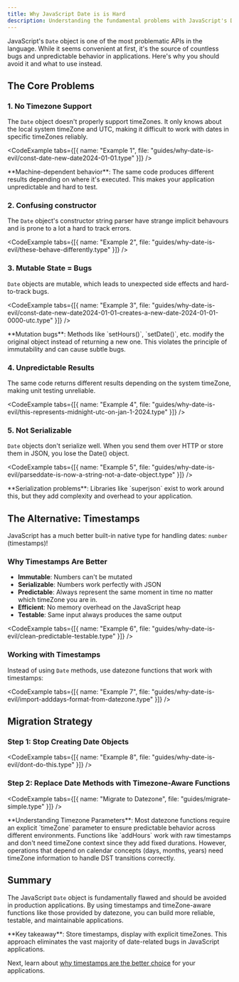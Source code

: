 ```yaml
---
title: Why JavaScript Date is is Hard
description: Understanding the fundamental problems with JavaScript's Date object and why you should avoid it
---
```




JavaScript's `Date` object is one of the most problematic APIs in the language. While it seems convenient at first, it's the source of countless bugs and unpredictable behavior in applications. Here's why you should avoid it and what to use instead.

## The Core Problems

### 1. No Timezone Support

The `Date` object doesn't properly support timeZones. It only knows about the local system timeZone and UTC, making it difficult to work with dates in specific timeZones reliably.

<CodeExample tabs={[{ name: "Example 1", file: "guides/why-date-is-evil/const-date-new-date2024-01-01.type" }]} />

<Callout type="warning">
**Machine-dependent behavior**: The same code produces different results depending on where it's executed. This makes your application unpredictable and hard to test.
</Callout>

### 2. Confusing constructor

The `Date` object's constructor string parser have strange implicit behavours and is prone to a lot a hard to track errors.

<CodeExample tabs={[{ name: "Example 2", file: "guides/why-date-is-evil/these-behave-differently.type" }]} />

### 3. Mutable State = Bugs

`Date` objects are mutable, which leads to unexpected side effects and hard-to-track bugs.

<CodeExample tabs={[{ name: "Example 3", file: "guides/why-date-is-evil/const-date-new-date2024-01-01-creates-a-new-date-2024-01-01-0000-utc.type" }]} />

<Callout type="danger">
**Mutation bugs**: Methods like `setHours()`, `setDate()`, etc. modify the original object instead of returning a new one. This violates the principle of immutability and can cause subtle bugs.
</Callout>

### 4. Unpredictable Results

The same code returns different results depending on the system timeZone, making unit testing unreliable.

<CodeExample tabs={[{ name: "Example 4", file: "guides/why-date-is-evil/this-represents-midnight-utc-on-jan-1-2024.type" }]} />

### 5. Not Serializable

`Date` objects don't serialize well. When you send them over HTTP or store them in JSON, you lose the Date() object.

<CodeExample tabs={[{ name: "Example 5", file: "guides/why-date-is-evil/parseddate-is-now-a-string-not-a-date-object.type" }]} />

<Callout type="info">
**Serialization problems**: Libraries like `superjson` exist to work around this, but they add complexity and overhead to your application.
</Callout>

## The Alternative: Timestamps

JavaScript has a much better built-in native type for handling dates: `number` (timestamps)!

### Why Timestamps Are Better

- **Immutable**: Numbers can't be mutated
- **Serializable**: Numbers work perfectly with JSON
- **Predictable**: Always represent the same moment in time no matter which timeZone you are in. 
- **Efficient**: No memory overhead on the JavaScript heap
- **Testable**: Same input always produces the same output

<CodeExample tabs={[{ name: "Example 6", file: "guides/why-date-is-evil/clean-predictable-testable.type" }]} />

### Working with Timestamps

Instead of using `Date` methods, use datezone functions that work with timestamps:

<CodeExample tabs={[{ name: "Example 7", file: "guides/why-date-is-evil/import-adddays-format-from-datezone.type" }]} />

## Migration Strategy

### Step 1: Stop Creating Date Objects

<CodeExample tabs={[{ name: "Example 8", file: "guides/why-date-is-evil/dont-do-this.type" }]} />

### Step 2: Replace Date Methods with Timezone-Aware Functions

<CodeExample tabs={[{ name: "Migrate to Datezone", file: "guides/migrate-simple.type" }]} />

<Callout type="info">
**Understanding Timezone Parameters**: Most datezone functions require an explicit `timeZone` parameter to ensure predictable behavior across different environments. Functions like `addHours` work with raw timestamps and don't need timeZone context since they add fixed durations. However, operations that depend on calendar concepts (days, months, years) need timeZone information to handle DST transitions correctly.
</Callout>


## Summary

The JavaScript `Date` object is fundamentally flawed and should be avoided in production applications. By using timestamps and timeZone-aware functions like those provided by datezone, you can build more reliable, testable, and maintainable applications.

<Callout type="success">
**Key takeaway**: Store timestamps, display with explicit timeZones. This approach eliminates the vast majority of date-related bugs in JavaScript applications.
</Callout>

Next, learn about [why timestamps are the better choice](/docs/guides/why-use-timestamps) for your applications.